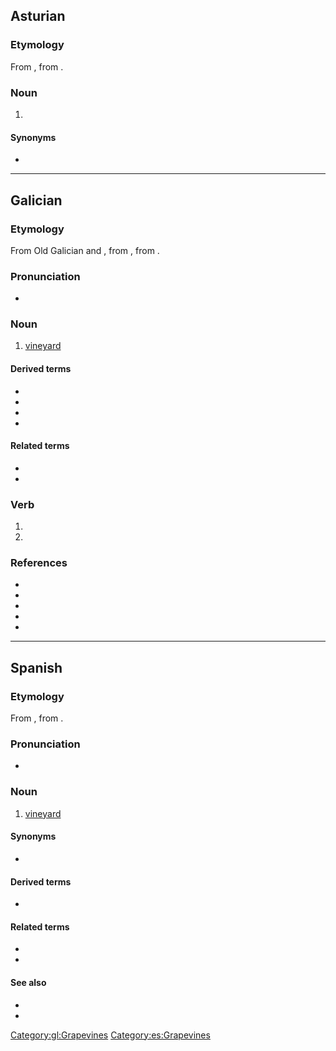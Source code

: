 {{also|vina|vinã|Viña|vīna|vină|viņa|vīnā|viņā}}
==Asturian==

===Etymology===
From {{inh|ast|la|vīnea||vineyard, grapevine}}, from {{m|la|vīnum||wine}}.

===Noun===
{{ast-noun|f|viñes}}

# {{l|en|vineyard}} {{gloss|grape plantation}}

====Synonyms====
* {{l|ast|viñéu}}
{{DEFAULTSORT:vina}}
----

==Galician==

===Etymology===
From Old Galician and {{inh|gl|roa-opt|vinna}}, from {{inh|gl|la|vīnea|t=vineyard, grapevine}}, from {{m|la|vīnum||wine}}.

===Pronunciation===
* {{IPA|gl|/ˈbiɲa̝/}}

===Noun===
{{gl-noun|f}}

# [[vineyard]]
#: {{syn|gl|viñedo}}

====Derived terms====
* {{l|gl|Viña}}
* {{l|gl|Viñal}}
* {{l|gl|Viñas}}
* {{l|gl|viñateiro|g=m}}

====Related terms====
* {{l|gl|viño|g=m}}
* {{l|gl|vide|g=f}}

===Verb===
{{gl-verb-form}}

# {{inflection of|gl|vir||1|s|impf|indc}}
# {{inflection of|gl|vir||3|s|impf|indc}}

===References===
* {{R:DDGM|vinna}}
* {{R:gl:CX}}
* {{R:DDLG}}
* {{R:TILG}}
* {{R:TLPGP}}
[[Category:gl:Grapevines]]

----

==Spanish==
{{wikipedia|lang=es}}

===Etymology===
From {{inh|es|la|vīnea||vineyard, grapevine}}, from {{m|la|vīnum||wine}}.

===Pronunciation===
* {{es-IPA}}

===Noun===
{{es-noun|f}}

# [[vineyard]]

====Synonyms====
* {{l|es|viñedo|g=m}}

====Derived terms====
* {{l|es|viñador|g=m}}

====Related terms====
* {{l|es|vino|g=m}}
* {{l|es|vid|g=f}}

====See also====
* {{l|es|vid}}
* {{l|es|de todo hay en la viña del Señor}}

[[Category:es:Grapevines]]